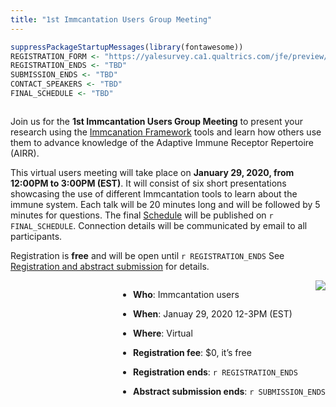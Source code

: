 ```yaml
---
title: "1st Immcantation Users Group Meeting"
---
```


```r
suppressPackageStartupMessages(library(fontawesome))
REGISTRATION_FORM <- "https://yalesurvey.ca1.qualtrics.com/jfe/preview/SV_5sVwvTv8QPuDtgV?Q_SurveyVersionID=current&Q_CHL=preview"
REGISTRATION_ENDS <- "TBD"
SUBMISSION_ENDS <- "TBD"
CONTACT_SPEAKERS <- "TBD"
FINAL_SCHEDULE <- "TBD"
```

<!-- main text -->

<div  style="max-width: 55rem; float:left;">
Join us for the **1st Immcantation Users Group Meeting** to present your research 
using the [Immcanation Framework](http://immcantation.org) tools and learn 
how others use them to advance knowledge of the Adaptive Immune Receptor Repertoire (AIRR).

This virtual users meeting will take place on **January 29, 2020, from 12:00PM to 3:00PM (EST)**.
It will consist of six short presentations showcasing the use of different Immcantation
tools to learn about the immune system. Each talk will be 20 minutes long 
and will be followed by 5 minutes for questions. The final [Schedule](schedule.html)
will be published on `r FINAL_SCHEDULE`. Connection details will be communicated by email to all participants.

Registration is **free** and will be open until `r REGISTRATION_ENDS` See [Registration and abstract submission](registration.html) for details.
</div>

<!-- side box -->
<div class="card text-white bg-primary mb-3" style="max-width: 35rem; float:right;">
<div class="card-header"><img src='static/immcantation.png' style="max-width: 10rem; float:right;"></div>
<div class="card-body">
<div class="card-title"></div>
<div class="card-text">
* **Who**: Immcantation users

* **When**: Januay 29, 2020 12-3PM (EST)
  
* **Where**: Virtual

* **Registration fee**: $0, it's free

* **Registration ends**: `r REGISTRATION_ENDS`

* **Abstract submission ends**: `r SUBMISSION_ENDS`
</div></div>
 </div>
